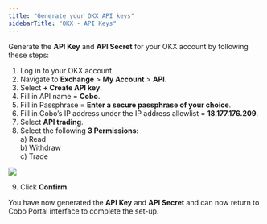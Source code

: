 ```yaml
---
title: "Generate your OKX API keys"
sidebarTitle: "OKX - API Keys"
---
```


Generate the **API Key** and **API Secret** for your OKX account by following these steps:

1) Log in to your OKX account.
2) Navigate to **Exchange** > **My Account** > **API**.
3) Select **+ Create API key**.
4) Fill in API name = **Cobo**.
5) Fill in Passphrase = **Enter a secure passphrase of your choice**.
6) Fill in Cobo’s IP address under the IP address allowlist =  **18.177.176.209**.
7) Select **API trading**.
8) Select the following **3 Permissions**:<br />
    a) Read<br />
    b) Withdraw<br />
    c) Trade
<img src="/en/images/exchange-wallet/5.png" className="screenshot_modal"/>

9) Click **Confirm**.

You have now generated the **API Key** and **API Secret** and can now return to Cobo Portal interface to complete the set-up.
